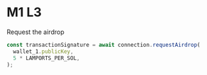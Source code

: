 # M1 L3

Request the airdrop

```js
const transactionSignature = await connection.requestAirdrop(
  wallet_1.publicKey,
  5 * LAMPORTS_PER_SOL,
);
```
